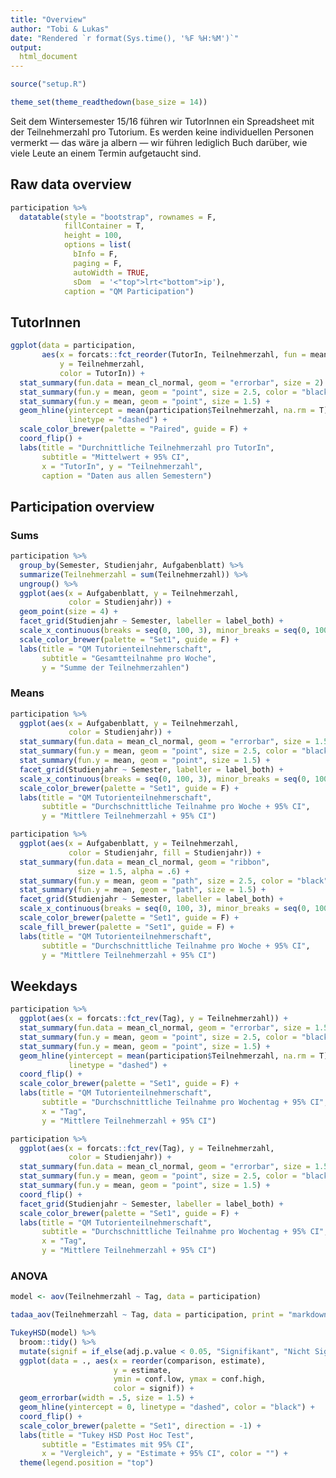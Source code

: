 ```yaml
---
title: "Overview"
author: "Tobi & Lukas"
date: "Rendered `r format(Sys.time(), '%F %H:%M')`"
output:
  html_document
---
```


```r
source("setup.R")

theme_set(theme_readthedown(base_size = 14))
```

Seit dem Wintersemester 15/16 führen wir TutorInnen ein Spreadsheet mit der Teilnehmerzahl pro Tutorium. Es werden keine individuellen Personen vermerkt — das wäre ja albern — wir führen lediglich Buch darüber, wie viele Leute an einem Termin aufgetaucht sind.  

## Raw data overview

```r
participation %>%
  datatable(style = "bootstrap", rownames = F, 
            fillContainer = T, 
            height = 100,
            options = list(
              bInfo = F,
              paging = F,
              autoWidth = TRUE,
              sDom  = '<"top">lrt<"bottom">ip'), 
            caption = "QM Participation")
```

## TutorInnen

```r
ggplot(data = participation, 
       aes(x = forcats::fct_reorder(TutorIn, Teilnehmerzahl, fun = mean), 
           y = Teilnehmerzahl,
           color = TutorIn)) +
  stat_summary(fun.data = mean_cl_normal, geom = "errorbar", size = 2) +
  stat_summary(fun.y = mean, geom = "point", size = 2.5, color = "black") +
  stat_summary(fun.y = mean, geom = "point", size = 1.5) +
  geom_hline(yintercept = mean(participation$Teilnehmerzahl, na.rm = T),
             linetype = "dashed") +
  scale_color_brewer(palette = "Paired", guide = F) +
  coord_flip() +
  labs(title = "Durchnittliche Teilnehmerzahl pro TutorIn",
       subtitle = "Mittelwert + 95% CI",
       x = "TutorIn", y = "Teilnehmerzahl",
       caption = "Daten aus allen Semestern")
```




## Participation overview

### Sums

```r
participation %>%
  group_by(Semester, Studienjahr, Aufgabenblatt) %>%
  summarize(Teilnehmerzahl = sum(Teilnehmerzahl)) %>%
  ungroup() %>%
  ggplot(aes(x = Aufgabenblatt, y = Teilnehmerzahl,
             color = Studienjahr)) +
  geom_point(size = 4) +
  facet_grid(Studienjahr ~ Semester, labeller = label_both) +
  scale_x_continuous(breaks = seq(0, 100, 3), minor_breaks = seq(0, 100, 1)) +
  scale_color_brewer(palette = "Set1", guide = F) +
  labs(title = "QM Tutorienteilnehmerschaft",
       subtitle = "Gesamtteilnahme pro Woche",
       y = "Summe der Teilnehmerzahlen")
```

### Means

```r
participation %>%
  ggplot(aes(x = Aufgabenblatt, y = Teilnehmerzahl,
             color = Studienjahr)) +
  stat_summary(fun.data = mean_cl_normal, geom = "errorbar", size = 1.5) +
  stat_summary(fun.y = mean, geom = "point", size = 2.5, color = "black") +
  stat_summary(fun.y = mean, geom = "point", size = 1.5) +
  facet_grid(Studienjahr ~ Semester, labeller = label_both) +
  scale_x_continuous(breaks = seq(0, 100, 3), minor_breaks = seq(0, 100, 1)) +
  scale_color_brewer(palette = "Set1", guide = F) +
  labs(title = "QM Tutorienteilnehmerschaft",
       subtitle = "Durchschnittliche Teilnahme pro Woche + 95% CI",
       y = "Mittlere Teilnehmerzahl + 95% CI")

participation %>%
  ggplot(aes(x = Aufgabenblatt, y = Teilnehmerzahl,
             color = Studienjahr, fill = Studienjahr)) +
  stat_summary(fun.data = mean_cl_normal, geom = "ribbon", 
               size = 1.5, alpha = .6) +
  stat_summary(fun.y = mean, geom = "path", size = 2.5, color = "black") +
  stat_summary(fun.y = mean, geom = "path", size = 1.5) +
  facet_grid(Studienjahr ~ Semester, labeller = label_both) +
  scale_x_continuous(breaks = seq(0, 100, 3), minor_breaks = seq(0, 100, 1)) +
  scale_color_brewer(palette = "Set1", guide = F) +
  scale_fill_brewer(palette = "Set1", guide = F) +
  labs(title = "QM Tutorienteilnehmerschaft",
       subtitle = "Durchschnittliche Teilnahme pro Woche + 95% CI",
       y = "Mittlere Teilnehmerzahl + 95% CI")
```

## Weekdays

```r
participation %>%
  ggplot(aes(x = forcats::fct_rev(Tag), y = Teilnehmerzahl)) +
  stat_summary(fun.data = mean_cl_normal, geom = "errorbar", size = 1.5) +
  stat_summary(fun.y = mean, geom = "point", size = 2.5, color = "black") +
  stat_summary(fun.y = mean, geom = "point", size = 1.5) +
  geom_hline(yintercept = mean(participation$Teilnehmerzahl, na.rm = T),
             linetype = "dashed") +
  coord_flip() +
  scale_color_brewer(palette = "Set1", guide = F) +
  labs(title = "QM Tutorienteilnehmerschaft",
       subtitle = "Durchschnittliche Teilnahme pro Wochentag + 95% CI",
       x = "Tag",
       y = "Mittlere Teilnehmerzahl + 95% CI")

participation %>%
  ggplot(aes(x = forcats::fct_rev(Tag), y = Teilnehmerzahl,
             color = Studienjahr)) +
  stat_summary(fun.data = mean_cl_normal, geom = "errorbar", size = 1.5) +
  stat_summary(fun.y = mean, geom = "point", size = 2.5, color = "black") +
  stat_summary(fun.y = mean, geom = "point", size = 1.5) +
  coord_flip() +
  facet_grid(Studienjahr ~ Semester, labeller = label_both) +
  scale_color_brewer(palette = "Set1", guide = F) +
  labs(title = "QM Tutorienteilnehmerschaft",
       subtitle = "Durchschnittliche Teilnahme pro Wochentag + 95% CI",
       x = "Tag",
       y = "Mittlere Teilnehmerzahl + 95% CI")
```

### ANOVA

```r
model <- aov(Teilnehmerzahl ~ Tag, data = participation)

tadaa_aov(Teilnehmerzahl ~ Tag, data = participation, print = "markdown")

TukeyHSD(model) %>%
  broom::tidy() %>%
  mutate(signif = if_else(adj.p.value < 0.05, "Signifikant", "Nicht Signifikant")) %>%
  ggplot(data = ., aes(x = reorder(comparison, estimate), 
                       y = estimate, 
                       ymin = conf.low, ymax = conf.high,
                       color = signif)) +
  geom_errorbar(width = .5, size = 1.5) +
  geom_hline(yintercept = 0, linetype = "dashed", color = "black") +
  coord_flip() +
  scale_color_brewer(palette = "Set1", direction = -1) +
  labs(title = "Tukey HSD Post Hoc Test",
       subtitle = "Estimates mit 95% CI",
       x = "Vergleich", y = "Estimate + 95% CI", color = "") +
  theme(legend.position = "top")
```

